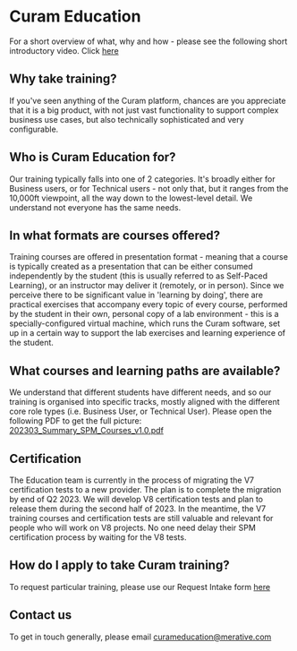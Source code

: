 # Curam Education
For a short overview of what, why and how - please see the following short introductory video.
Click <a href="https://youtu.be/3H9YaVM0au0" target="new">here</a>
## Why take training?
If you've seen anything of the Curam platform, chances are you appreciate that it is a big product, with not just vast functionality to support complex business use cases, but also technically sophisticated and very configurable.
## Who is Curam Education for?
Our training typically falls into one of 2 categories. It's broadly either for Business users, or for Technical users - not only that, but it ranges from the 10,000ft viewpoint, all the way down to the lowest-level detail. We understand not everyone has the same needs.
## In what formats are courses offered?
Training courses are offered in presentation format - meaning that a course is typically created as a presentation that can be either consumed independently by the student (this is usually referred to as Self-Paced Learning), or an instructor may deliver it (remotely, or in person).
Since we perceive there to be significant value in 'learning by doing', there are practical exercises that accompany every topic of every course, performed by the student in their own, personal copy of a lab environment - this is a specially-configured virtual machine, which runs the Curam software, set up in a certain way to support the lab exercises and learning experience of the student.
## What courses and learning paths are available?
We understand that different students have different needs, and so our training is organised into specific tracks, mostly aligned with the different core role types (i.e. Business User, or Technical User). Please open the following PDF to get the full picture:
[202303_Summary_SPM_Courses_v1.0.pdf](https://github.com/curam-spm-devops/wh-support-docs/files/11625263/202303_Summary_SPM_Courses_v1.0.pdf)
## Certification
The Education team is currently in the process of migrating the V7 certification tests to a new provider. The plan is to complete the migration by end of Q2 2023.
We will develop V8 certification tests and plan to release them during the second half of 2023. In the meantime, the V7 training courses and certification tests are still valuable and relevant for people who will work on V8 projects. No one need delay their SPM certification process by waiting for the V8 tests.
## How do I apply to take Curam training?
To request particular training, please use our Request Intake form [here](https://wkf.ms/417UYof)
## Contact us
To get in touch generally, please email curameducation@merative.com 
